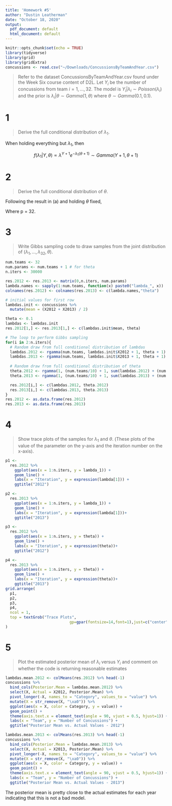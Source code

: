 ```yaml
---
title: 'Homework #5'
author: "Dustin Leatherman"
date: "October 18, 2020"
output:
  pdf_document: default
  html_document: default
---
```


```r
knitr::opts_chunk$set(echo = TRUE)
library(tidyverse)
library(grid)
library(gridExtra)
concussions <- read.csv("~/Downloads/ConcussionsByTeamAndYear.csv")
```

> Refer to the dataset ConcussionsByTeamAndYear.csv found under the Week Six course content of D2L. Let $Y_i$ be the number of concussions from team $i = 1, ..., 32$. The model is $Y_i | \lambda_i \sim Poisson(\lambda_i)$ and the prior is $\lambda_i | \theta \sim Gamma(1, \theta)$ where $\theta \sim Gamma(0.1, 0.1)$.

# 1

> Derive the full conditional distribution of $\lambda_1$.

\begin{equation}
\begin{split}
\label{eq:1}
f(\lambda_1 | Y, \theta) \propto & f(Y, | \lambda_1, \theta) f(\lambda_1 | \theta)\\
= & f(Y | \lambda_1, \theta) f(\theta) f(\lambda_1 | \theta)\\
= & \frac{e^{-\lambda_1} \lambda_1^{Y}}{Y !} \cdot \theta^{0.1 - 1} e^{- 0.1 \theta} \cdot \theta e^{- \theta \lambda_1}\\
\propto & \theta^{0.1} \lambda^Y e^{-\lambda_1 - 0.1 \theta - \theta \lambda_1}
\end{split}
\end{equation}

When holding everything but $\lambda_1$, then

$$
f(\lambda_1 | Y, \theta) \propto \lambda^{Y + 1} e^{- \lambda_1 (\theta + 1)} \sim Gamma(Y + 1, \theta + 1)
$$

# 2

> Derive the full conditional distribution of $\theta$.

Following the result in (a) and holding $\theta$ fixed,

\begin{equation}
\begin{split}
f(\theta | Y, \lambda_1, ..., \lambda_p) \propto & \prod_{i = 1}^{p} \theta^{0.1} e^{-\theta(0.1 + \lambda_i)}\\
= & \theta^{\frac{p}{10}} exp(-\theta[\frac{p}{10} + \sum_{i = i}^{p} \lambda_i])\\
= & \theta^{\frac{p}{10} + 1 - 1} exp(-\theta[\frac{p}{10} + \sum_{i = i}^{p} \lambda_i])\\
\sim & Gamma(\frac{p}{10} + 1, \sum_{i = 1}^{p} \lambda_i + \frac{p}{10})
\end{split}
\end{equation}

Where p = 32.

# 3

> Write Gibbs sampling code to draw samples from the joint distribution of $(\lambda_1, ..., \lambda_{32}, \theta)$.

```r
num.teams <- 32
num.params <- num.teams + 1 # for theta
n.iters <- 30000

res.2012 <- res.2013 <- matrix(0,n.iters, num.params)
lambda.names <- sapply(1:num.teams, function(x) paste0("lambda_", x))
colnames(res.2012) <- colnames(res.2013) <- c(lambda.names,"theta")

# initial values for first row
lambdas.init <- concussions %>% 
  mutate(mean = (X2012 + X2013) / 2)

theta <- 0.1
lambdas <- lambdas.init
res.2012[1,] <- res.2013[1,] <- c(lambdas.init$mean, theta)

# The loop to perform Gibbs sampling
for(i in 2:n.iters){
  # Random draw from full conditional distribution of lambdas
  lambdas.2012 <- rgamma(num.teams, lambdas.init$X2012 + 1, theta + 1)
  lambdas.2013 <- rgamma(num.teams, lambdas.init$X2013 + 1, theta + 1)
  
  # Random draw from full conditional distribution of theta
  theta.2012 <- rgamma(1, (num.teams/10) + 1, sum(lambdas.2012) + (num.teams/10))
  theta.2013 <- rgamma(1, (num.teams/10) + 1, sum(lambdas.2013) + (num.teams/10))

  res.2012[i,] <- c(lambdas.2012, theta.2012)
  res.2013[i,] <- c(lambdas.2013, theta.2013)
}
res.2012 <- as.data.frame(res.2012)
res.2013 <- as.data.frame(res.2013)
```


# 4

> Show trace plots of the samples for $\lambda_1$ and $\theta$. (These plots of the value of the parameter on the y-axis and the iteration number on the x-axis).

```r
p1 <- 
  res.2012 %>% 
    ggplot(aes(x = 1:n.iters, y = lambda_1)) + 
    geom_line() +
    labs(x = "Iteration", y = expression(lambda[1])) +
    ggtitle("2012")

p2 <-
  res.2013 %>% 
    ggplot(aes(x = 1:n.iters, y = lambda_1)) + 
    geom_line() +
    labs(x = "Iteration", y = expression(lambda[1]))+
    ggtitle("2013")

p3 <- 
  res.2012 %>% 
    ggplot(aes(x = 1:n.iters, y = theta)) + 
    geom_line() +
    labs(x = "Iteration", y = expression(theta))+
    ggtitle("2012")

p4 <-
  res.2013 %>% 
    ggplot(aes(x = 1:n.iters, y = theta)) + 
    geom_line() +
    labs(x = "Iteration", y = expression(theta))+
    ggtitle("2013")
grid.arrange(
  p1, 
  p2,
  p3,
  p4,
  ncol = 1, 
  top = textGrob("Trace Plots",
                            gp=gpar(fontsize=14,font=1),just=c("center"))
)
```


# 5

> Plot the estimated posterior mean of $\lambda_i$ versus $Y_i$ and comment on whether the code is returning reasonable estimates

```r
lambdas.mean.2012 <- colMeans(res.2012) %>% head(-1)
concussions %>% 
  bind_cols(Posterior.Mean = lambdas.mean.2012) %>% 
  select(X, Actual = X2012, Posterior.Mean) %>% 
  pivot_longer(-X, names_to = "Category", values_to = "value") %>% 
  mutate(X = str_remove(X, "\xa0")) %>% 
  ggplot(aes(x = X, color = Category, y = value)) + 
  geom_point() + 
  theme(axis.text.x = element_text(angle = 90, vjust = 0.5, hjust=1)) + 
  labs(x = "Team", y = "Number of Concussions") +
  ggtitle("Posterior Mean vs. Actual Values - 2012")

lambdas.mean.2013 <- colMeans(res.2013) %>% head(-1)
concussions %>% 
  bind_cols(Posterior.Mean = lambdas.mean.2013) %>% 
  select(X, Actual = X2013, Posterior.Mean) %>% 
  pivot_longer(-X, names_to = "Category", values_to = "value") %>% 
  mutate(X = str_remove(X, "\xa0")) %>% 
  ggplot(aes(x = X, color = Category, y = value)) + 
  geom_point() + 
  theme(axis.text.x = element_text(angle = 90, vjust = 0.5, hjust=1)) + 
  labs(x = "Team", y = "Number of Concussions") +
  ggtitle("Posterior Mean vs. Actual Values - 2013")

```

The posterior mean is pretty close to the actual estimates for each year indicating that this is not a bad model.